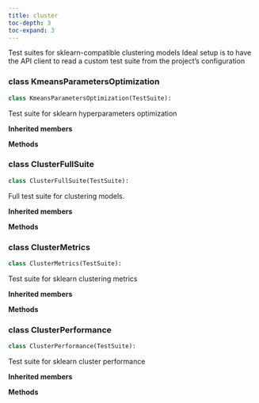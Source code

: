 ```yaml
---
title: cluster
toc-depth: 3
toc-expand: 3
---
```


Test suites for sklearn-compatible clustering models Ideal setup is to have the API client to read a custom test suite from the project's configuration

### [class]{.muted} KmeansParametersOptimization

```python
class KmeansParametersOptimization(TestSuite):
```

Test suite for sklearn hyperparameters optimization

**Inherited members**

**Methods**

### [class]{.muted} ClusterFullSuite

```python
class ClusterFullSuite(TestSuite):
```

Full test suite for clustering models.

**Inherited members**

**Methods**

### [class]{.muted} ClusterMetrics

```python
class ClusterMetrics(TestSuite):
```

Test suite for sklearn clustering metrics

**Inherited members**

**Methods**

### [class]{.muted} ClusterPerformance

```python
class ClusterPerformance(TestSuite):
```

Test suite for sklearn cluster performance

**Inherited members**

**Methods**
